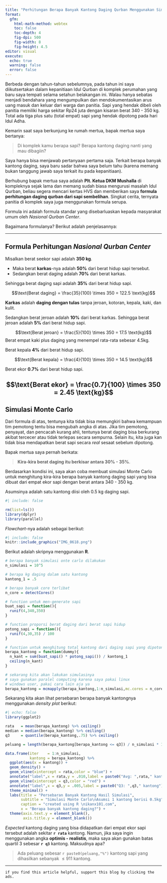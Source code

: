 ```yaml
---
title: "Perhitungan Berapa Banyak Kantong Daging Qurban Menggunakan Simulasi Monte Carlo"
format: 
  gfm:
    html-math-method: webtex
    toc: false
    toc-depth: 4
    fig-dpi: 500
    fig-width: 8
    fig-height: 4.5
editor: visual
execute:
  echo: true
  warning: false
  error: false
---
```


Berbeda dengan tahun-tahun sebelumnya, pada tahun ini saya diikutsertakan dalam kepanitiaan Idul Qurban di komplek perumahan yang baru saya tempati selama setahun  belakangan ini. Walau hanya sebatas menjadi bendahara yang mengumpulkan dan mendokumentasikan arus uang masuk dan keluar dari warga dan panitia. Sapi yang hendak dibeli oleh panitia memiliki harga sekitar Rp24 juta dengan kisaran berat 340 - 350 kg. Total ada tiga plus satu (total empat) sapi yang hendak dipotong pada hari Idul Adha.

Kemarin saat saya berkunjung ke rumah mertua, bapak mertua saya bertanya:

> Di komplek kamu berapa sapi? Berapa kantong daging nanti yang mau dibagiin?

Saya hanya bisa menjawab pertanyaan pertama saja. Terkait berapa banyak kantong daging, saya baru sadar bahwa saya belum tahu (karena memang bukan tanggung jawab saya terkait itu pada kepanitiaan).

Berhubung bapak mertua saya adalah __Plt. Ketua DKM Mushalla__ di kompleknya sejak lama dan memang sudah biasa mengurusi masalah Idul Qurban, beliau segera mencari kertas HVS dan memberikan saya __formula perhitungan daging qurban dari sapi sembelihan__. Singkat cerita, ternyata panitia di komplek saya juga menggunakan formula serupa.

Formula ini adalah formula standar yang disebarluaskan kepada masyarakat umum oleh _Nasional Qurban Center_.

Bagaimana formulanya? Berikut adalah penjelasannya:

---

## Formula Perhitungan _Nasional Qurban Center_

Misalkan berat seekor sapi adalah __350 kg__. 

- Maka berat __karkas__-nya adalah __50%__ dari berat hidup sapi tersebut.
- Sedangkan berat daging adalah __70%__ dari berat karkas.

Sehingga berat daging sapi adalah __35%__ dari berat hidup sapi.

$$\text{Berat daging} = \frac{35}{100} \times 350 = 122.5 \text{kg}$$

__Karkas__ adalah __daging dengan tulas__ tanpa jeroan, kotoran, kepala, kaki, dan kulit.

Sedangkan berat jeroan adalah __10%__ dari berat karkas. Sehingga berat jeroan adalah __5%__ dari berat hidup sapi.

$$\text{Berat jeroan} = \frac{5}{100} \times 350 = 17.5 \text{kg}$$
Berat empat kaki plus daging yang menempel rata-rata sebesar $4.5 \text{kg}$.

Berat kepala __4%__ dari berat hidup sapi.

$$\text{Berat kepala} = \frac{4}{100} \times 350 = 14.5 \text{kg}$$

Berat ekor __0.7%__ dari berat hidup sapi.

$$\text{Berat ekor} = \frac{0.7}{100} \times 350 = 2.45 \text{kg}$$
---

## Simulasi Monte Carlo

Dari formula di atas, tentunya kita tidak bisa memungkiri bahwa kemampuan tim pemotong tentu bisa mengubah angka di atas. Jika tim pemotong, penyayat, dan pencacah kurang ahli, tentunya berat daging bisa berkurang akibat tercecer atau tidak terlepas secara sempurna. Selain itu, kita juga kan tidak bisa mendapatkan berat sapi secara _real_ sesaat sebelum dipotong.

Bapak mertua saya pernah berkata:

> __Kira-kira berat daging itu berkisar antara 30% - 35%__.

Berdasarkan kondisi ini, saya akan coba membuat simulasi Monte Carlo untuk menghitung kira-kira berapa banyak kantong daging sapi yang bisa dibuat dari empat ekor sapi dengan berat antara 340 - 350 kg. 

Asumsinya adalah satu kantong diisi oleh 0.5 kg daging sapi.

```r
#| include: false

rm(list=ls())
library(dplyr)
library(parallel)
```

_Flowchart_-nya adalah sebagai berikut:

```r
#| include: false
knitr::include_graphics("IMG_0618.png")
```


Berikut adalah skripnya menggunakan __R__.

```r
# berapa banyak simulasi onte carlo dilakukan
n_simulasi = 10^5

# berapa kg daging dalam satu kantong
kantong_1 = .5

# berapa banyak core terlibat
n_core = detectCores()

# function untuk men-generate sapi
buat_sapi = function(){
  runif(4,340,350)
}

# function proporsi berat daging dari berat sapi hidup
potong_sapi = function(){
  runif(4,30,35) / 100
}

# function untuk menghitung total kantong dari daging sapi yang dipotong
berapa_kantong = function(dummy){
  n_kant = sum(buat_sapi() * potong_sapi()) / kantong_1
  ceiling(n_kant)
}

# sekarang kita akan lakukan simulasinya
# saya gunakan paralel computing karena saya pakai linux
# windows user, pakai cara lain aja ya
berapa_kantong = mcmapply(berapa_kantong,1:n_simulasi,mc.cores = n_core)
```

Sekarang kita akan lihat persebaran berapa banyak kantongnya menggunakan _density plot_ berikut:

```r
#| echo: false
library(ggplot2)

rata   = mean(berapa_kantong) %>% ceiling()
median = median(berapa_kantong) %>% ceiling()
q3     = quantile(berapa_kantong,.75) %>% ceiling()

peluang = length(berapa_kantong[berapa_kantong <= q3]) / n_simulasi * 100

data.frame(iter    = 1:n_simulasi,
           kantong = berapa_kantong) %>% 
  ggplot(aes(x = kantong)) +
  geom_density() +
  geom_vline(xintercept = rata,color = "blue") +
  annotate("label",x = rata,y = .010,label = paste0("Avg: ",rata," kantong"),size = 2.5) +
  geom_vline(xintercept = q3,color = "red") +
  annotate("label",x = q3,y = .005,label = paste0("Q3: ",q3," kantong"),size = 2.5) +
  theme_minimal() +
  labs(title = "Persebaran Banyak Kantong Hasil Simulasi",
       subtitle = "Simulasi Monte Carlo\nAsumsi 1 kantong berisi 0.5kg",
       caption = "created using R \nikanx101.com",
       x = "Berapa banyak kantong daging?") +
  theme(axis.text.y = element_blank(),
        axis.title.y = element_blank())
```


_Expected_ kantong daging yang bisa didapatkan dari empat ekor sapi tersebut adalah sekitar __`r rata`__ kantong. Namun, jika saya ingin menggunakan angka __optimis - realistis__, maka saya akan gunakan batas quartil 3 sebesar __`r q3`__ kantong. Maksudnya apa?

> Ada peluang sebesar `r paste0(peluang,"%")` kantong sapi yang dihasilkan sebanyak $\leq 911$ kantong.

---

`if you find this article helpful, support this blog by clicking the ads.`
